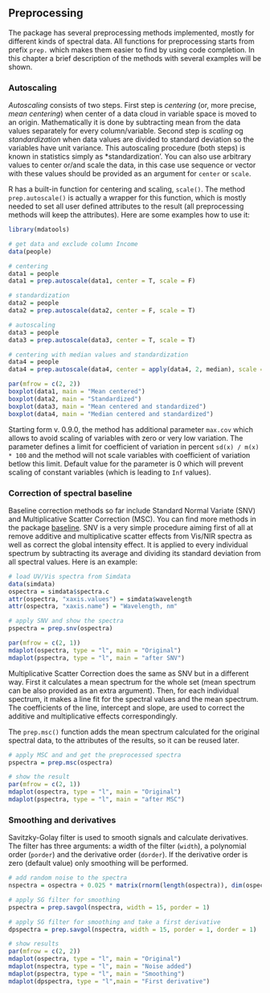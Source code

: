## Preprocessing {-}

The package has several preprocessing methods implemented, mostly for different kinds of spectral data. All functions for preprocessing starts from prefix `prep.` which makes them easier to find by using code completion. In this chapter a brief description of the methods with several examples will be shown.

### Autoscaling {-}

*Autoscaling* consists of two steps. First step is *centering* (or, more precise, *mean centering*) when center of a data cloud in variable space is moved to an origin. Mathematically it is done by subtracting mean from the data values separately for every column/variable. Second step is *scaling* og *standardization* when data values are divided to standard deviation so the variables have unit variance. This autoscaling procedure (both steps) is known in statistics simply as *standardization'. You can also use arbitrary values to center or/and scale the data, in this case use sequence or vector with these values should be provided as an argument for `center` or `scale`.

R has a built-in function for centering and scaling, `scale()`. The method `prep.autoscale()` is actually a wrapper for this function, which is mostly needed to set all user defined attributes to the result (all preprocessing methods will keep the attributes). Here are some examples how to use it:

```r
library(mdatools)

# get data and exclude column Income
data(people)

# centering
data1 = people
data1 = prep.autoscale(data1, center = T, scale = F)

# standardization
data2 = people
data2 = prep.autoscale(data2, center = F, scale = T)

# autoscaling
data3 = people
data3 = prep.autoscale(data3, center = T, scale = T)

# centering with median values and standardization
data4 = people
data4 = prep.autoscale(data4, center = apply(data4, 2, median), scale = T)

par(mfrow = c(2, 2))
boxplot(data1, main = "Mean centered")
boxplot(data2, main = "Standardized")
boxplot(data3, main = "Mean centered and standardized")
boxplot(data4, main = "Median centered and standardized")
```

Starting form v. 0.9.0, the method has additional parameter `max.cov` which allows to avoid scaling of variables with zero or very low variation. The parameter defines a limit for coefficient of variation in percent `sd(x) / m(x) * 100` and the method will not scale variables with coefficient of variation betlow this limit. Default value for the parameter is 0 which will prevent scaling of constant variables (which is leading to `Inf` values).

### Correction of spectral baseline {-}

Baseline correction methods so far include Standard Normal Variate (SNV) and Multiplicative Scatter
Correction (MSC). You can find more methods in the package [baseline](https://cran.r-project.org/web/packages/baseline/index.html). SNV is a very simple procedure aiming first of all at remove additive and multiplicative scatter effects from Vis/NIR spectra as well as correct the global intensity effect. It is applied to every individual spectrum by subtracting its average and dividing its standard deviation from all spectral values. Here is an example:

```r

# load UV/Vis spectra from Simdata
data(simdata)
ospectra = simdata$spectra.c
attr(ospectra, "xaxis.values") = simdata$wavelength
attr(ospectra, "xaxis.name") = "Wavelength, nm"

# apply SNV and show the spectra
pspectra = prep.snv(ospectra)

par(mfrow = c(2, 1))
mdaplot(ospectra, type = "l", main = "Original")
mdaplot(pspectra, type = "l", main = "after SNV")
```

Multiplicative Scatter Correction does the same as SNV but in a different way. First it calculates a mean spectrum for the whole set (mean spectrum can be also provided as an extra argument). Then, for each individual spectrum, it makes a line fit for the spectral values and the mean spectrum. The coefficients of the line, intercept and slope, are used to correct the additive and multiplicative effects correspondingly.

The `prep.msc()` function adds the mean spectrum calculated for the original spectral data, to the attributes of the results, so it can be reused later.

```r
# apply MSC and and get the preprocessed spectra
pspectra = prep.msc(ospectra)

# show the result
par(mfrow = c(2, 1))
mdaplot(ospectra, type = "l", main = "Original")
mdaplot(pspectra, type = "l", main = "after MSC")
```

### Smoothing and derivatives {-}

Savitzky-Golay filter is used to smooth signals and calculate derivatives. The filter has three arguments: a width of the filter (`width`), a polynomial order (`porder`) and the derivative order (`dorder`). If the derivative order is zero (default value) only smoothing will be performed.

```r
# add random noise to the spectra
nspectra = ospectra + 0.025 * matrix(rnorm(length(ospectra)), dim(ospectra))

# apply SG filter for smoothing
pspectra = prep.savgol(nspectra, width = 15, porder = 1)

# apply SG filter for smoothing and take a first derivative
dpspectra = prep.savgol(nspectra, width = 15, porder = 1, dorder = 1)

# show results
par(mfrow = c(2, 2))
mdaplot(ospectra, type = "l", main = "Original")
mdaplot(nspectra, type = "l", main = "Noise added")
mdaplot(pspectra, type = "l", main = "Smoothing")
mdaplot(dpspectra, type = "l",main = "First derivative")
```

